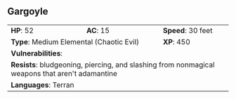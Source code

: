 ## Gargoyle {#monster-gargoyle}

```{=html}
<table class="table table-striped">
    <tbody>
        <tr>                    
            <td><b>HP</b>: 52</td>
            <td><b>AC</b>: 15</td>
            <td><b>Speed</b>: 30 feet</td>
        </tr>
        <tr>
            <td colspan="2"><b>Type</b>: Medium Elemental (Chaotic Evil)</td>
            <td><b>XP</b>: 450</td>
        </tr>
        <tr>
            <td colspan="3"><b>Vulnerabilities</b>: </td>
        </tr>
        <tr>
            <td colspan="3"><b>Resists</b>: bludgeoning, piercing, and slashing from nonmagical weapons that aren't adamantine</td>
        </tr>
        <tr>
            <td colspan="3"><b>Languages</b>: Terran</td>
        </tr>
    </tbody>
</table>
```